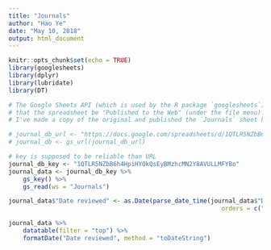 ```yaml
---
title: "Journals"
author: "Hao Ye"
date: "May 10, 2018"
output: html_document
---
```


```r
knitr::opts_chunk$set(echo = TRUE)
library(googlesheets)
library(dplyr)
library(lubridate)
library(DT)
```

```r
# The Google Sheets API (which is used by the R package `googlesheets`) requires 
# that the spreadsheet be "Published to the Web" (under the file menu).
# I've made a copy of the original and published the `Journals` sheet here:

# journal_db_url <- "https://docs.google.com/spreadsheets/d/1QTLR5NZbB6h4HpiHYOkQsEyBMzhcMN2Y8AVULLMFYBo/edit?usp=sharing"
# journal_db <- gs_url(journal_db_url)

# key is supposed to be reliable than URL
journal_db_key <- "1QTLR5NZbB6h4HpiHYOkQsEyBMzhcMN2Y8AVULLMFYBo"
journal_data <- journal_db_key %>%
    gs_key() %>%
    gs_read(ws = "Journals")
```

```r
journal_data$"Date reviewed" <- as.Date(parse_date_time(journal_data$"Date reviewed", 
                                                           orders = c("m/d/y", "d b y")))
```

```r
journal_data %>% 
    datatable(filter = "top") %>%
    formatDate("Date reviewed", method = "toDateString")
```


